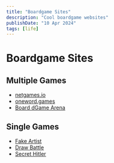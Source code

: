 ```yaml
---
title: "Boardgame Sites"
description: "Cool boardgame websites"
publishDate: "10 Apr 2024"
tags: [life]
---
```


# Boardgame Sites

## Multiple Games

- [netgames.io](https://netgames.io/)
- [oneword.games](https://oneword.games/)
- [Board dGame Arena](https://boardgamearena.com/)

## Single Games

- [Fake Artist](https://fake-artist-online.games.asta.uni-goettingen.de/)
- [Draw Battle](https://drawbattle.io/)
- [Secret Hitler](https://secrethitler.io/)